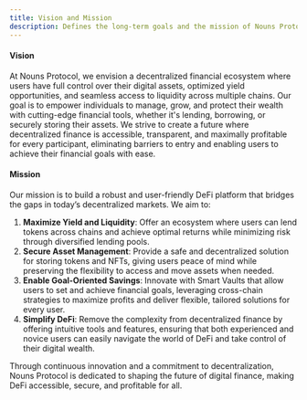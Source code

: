 ```yaml
---
title: Vision and Mission
description: Defines the long-term goals and the mission of Nouns Protocol in revolutionizing digital finance.
---
```


#### **Vision**  

At Nouns Protocol, we envision a decentralized financial ecosystem where users have full control over their digital assets, optimized yield opportunities, and seamless access to liquidity across multiple chains. Our goal is to empower individuals to manage, grow, and protect their wealth with cutting-edge financial tools, whether it's lending, borrowing, or securely storing their assets. We strive to create a future where decentralized finance is accessible, transparent, and maximally profitable for every participant, eliminating barriers to entry and enabling users to achieve their financial goals with ease.

#### **Mission**  

Our mission is to build a robust and user-friendly DeFi platform that bridges the gaps in today’s decentralized markets. We aim to:  

1. **Maximize Yield and Liquidity**: Offer an ecosystem where users can lend tokens across chains and achieve optimal returns while minimizing risk through diversified lending pools.  
2. **Secure Asset Management**: Provide a safe and decentralized solution for storing tokens and NFTs, giving users peace of mind while preserving the flexibility to access and move assets when needed.  
3. **Enable Goal-Oriented Savings**: Innovate with Smart Vaults that allow users to set and achieve financial goals, leveraging cross-chain strategies to maximize profits and deliver flexible, tailored solutions for every user.  
4. **Simplify DeFi**: Remove the complexity from decentralized finance by offering intuitive tools and features, ensuring that both experienced and novice users can easily navigate the world of DeFi and take control of their digital wealth.

Through continuous innovation and a commitment to decentralization, Nouns Protocol is dedicated to shaping the future of digital finance, making DeFi accessible, secure, and profitable for all.
